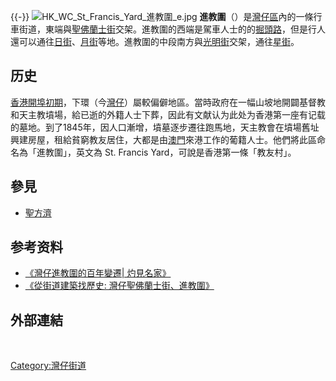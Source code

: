 {{unreferenced|time=2020-08-29}}{{-}}
{{Infobox Hong Kong Road
|   中文街道名稱    =  進教圍
|   英文街道名稱    =  St. Francis Yard
|   圖片    =  HK WC St Francis Yard 進教圍 w.jpg
|   圖片寬度    = 290px
|   圖片說明    = 向東望的進教圍
|   路段總長度    =  0.053
| 行車線數量 = 單線單程，尾段為[[掘頭路|掘頭路]]
|   所在地區    =  [[香港島|香港島]][[灣仔|灣仔]]
|   起點    =  [[香港島|香港島]][[灣仔|灣仔]][[聖佛蘭士街|聖佛蘭士街]]
|   終點    =  為一[[掘頭路|掘頭路]]，終在[[日街|日街]][[日興大廈|日興大廈]]
|   道路命名日期    =  1900年代
|   道路舊名資料    =  
|   通車日期    = 1900年代
}}
[[File:HK_WC_St_Francis_Yard_進教圍_e.jpg|thumb]]
'''進教圍'''（{{lang-en|'''St. Francis Yard'''}}）是[[灣仔區|灣仔區]]內的一條行車街道，東端與[[聖佛蘭士街|聖佛蘭士街]]交架。進教圍的西端是駕車人士的的[[掘頭路|掘頭路]]，但是行人還可以通往[[日街|日街]]、[[月街|月街]]等地。進教圍的中段南方與[[光明街_(香港)|光明街]]交架，通往[[星街|星街]]。

==历史==
[[香港開埠初期|香港開埠初期]]，下環（今[[灣仔|灣仔]]）屬較偏僻地區。當時政府在一幅山坡地開闢基督教和天主教墳場，給已逝的外籍人士下葬，因此有文献认为此处为香港第一座有记载的墓地。到了1845年，因人口漸增，墳墓逐步遷往跑馬地，天主教會在墳場舊址興建房屋，租給貧窮教友居住，大都是由[[澳門|澳門]]來港工作的葡籍人士。他們將此區命名為「進教圍」，英文為 St. Francis Yard，可說是香港第一條「教友村」。

==參見==
*[[聖方濟|聖方濟]]

==参考资料==
*[https://web.archive.org/web/20170103161320/http://www.master-insight.com/content/article/9580 《灣仔進教圍的百年變遷| 灼見名家》]
*[http://lausoldier.blogspot.hk/2011/09/blog-post_15.html 《從街道建築找歷史: 灣仔聖佛蘭士街、進教圍》] {{Wayback|url=http://lausoldier.blogspot.hk/2011/09/blog-post_15.html |date=20170405141146 }}
{{reflist}}

==外部連結==
{{commonscat-inline|St. Francis Yard|進教圍}}

<br>
{{HK-trans-stub}}

{{灣仔舊區街道}}

[[Category:灣仔街道|Category:灣仔街道]]